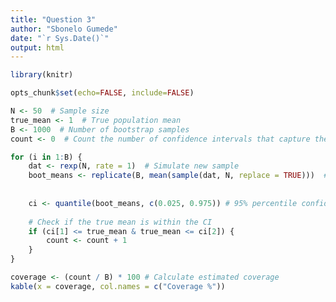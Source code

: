 ```yaml
---
title: "Question 3"
author: "Sbonelo Gumede"
date: "`r Sys.Date()`"
output: html
---
```


```r
library(knitr)

opts_chunk$set(echo=FALSE, include=FALSE)
```

```r

N <- 50  # Sample size
true_mean <- 1  # True population mean
B <- 1000  # Number of bootstrap samples
count <- 0  # Count the number of confidence intervals that capture the true mean

for (i in 1:B) {
	dat <- rexp(N, rate = 1)  # Simulate new sample
	boot_means <- replicate(B, mean(sample(dat, N, replace = TRUE)))  # Bootstrap resampling
	
	
	ci <- quantile(boot_means, c(0.025, 0.975)) # 95% percentile confidence interval
	
	# Check if the true mean is within the CI
	if (ci[1] <= true_mean & true_mean <= ci[2]) {
		count <- count + 1
	}
}

coverage <- (count / B) * 100 # Calculate estimated coverage
kable(x = coverage, col.names = c("Coverage %"))
```